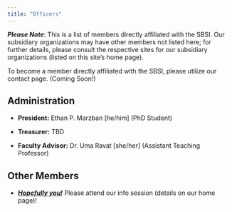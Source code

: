 ```yaml
---
title: "Officers"
---
```


_**Please Note**_: This is a list of members directly affiliated with the SBSI. Our subsidiary organizations may have other members not listed here; for further details, please consult the respective sites for our subsidiary organizations (listed on this site's home page). \

To become a member directly affiliated with the SBSI, please utilize our contact page. (Coming Soon!) \

## Administration

- **President:** Ethan P. Marzban [he/him] (PhD Student) 

- **Treasurer:** TBD

- **Faculty Advisor:** Dr. Uma Ravat [she/her] (Assistant Teaching Professor)


## Other Members

- [**_Hopefully you!_**]{.underline} Please attend our info session (details on our home page)!

